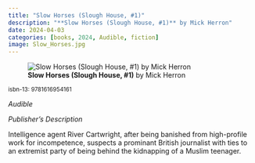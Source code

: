 ```yaml
---
title: "Slow Horses (Slough House, #1)"
description: "**Slow Horses (Slough House, #1)** by Mick Herron"
date: 2024-04-03
categories: [books, 2024, Audible, fiction]
image: Slow_Horses.jpg
---
```

![**Slow Horses (Slough House, #1)** by Mick Herron](Slow_Horses.jpg){fig-align="left"}

<sup>isbn-13: 9781616954161</sup>

*Audible*

*Publisher's Description*

Intelligence agent River Cartwright, after being banished from high-profile
work for incompetence, suspects a prominant British journalist with ties to
an extremist party of being behind the kidnapping of a Muslim teenager.